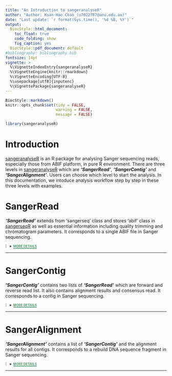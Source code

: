 ```yaml
---
title: "An Introduction to sangeranalyseR"
author: "Author: Kuan-Hao Chao (u7022787@anu.edu.au)"
date: "Last update: `r format(Sys.time(), '%d %B, %Y')`"
output: 
  BiocStyle::html_document:
    toc_float: true
    code_folding: show
    fig_caption: yes
  BiocStyle::pdf_document: default
#bibliography: bibliography.bib
fontsize: 14pt
vignette: >
  %\VignetteIndexEntry{sangeranalyseR}
  %\VignetteEngine{knitr::rmarkdown}
  %\VignetteEncoding{UTF-8}
  %\usepackage[utf8]{inputenc}
  %\VignettePackage{sangeranalyseR}
---
```

```r
BiocStyle::markdown()
knitr::opts_chunk$set(tidy = FALSE,
                      warning = FALSE,
                      message = FALSE)
```

```r
library(sangeranalyseR)
```

# Introduction
[sangeranalyseR](https://github.com/roblanf/sangeranalyseR) is an R package for analysing Sanger sequencing reads, especially those from ABIF platform, in pure R environment. There are three levels in [sangeranalyseR](https://github.com/roblanf/sangeranalyseR) which are ***'SangerRead'***, ***'SangerContig'*** and ***'SangerAlignment'***. Users can choose which level to start the analysis. In this documentation, we intoduce analysis workflow step by step in these three levels with examples.

# **SangerRead**
***'SangerRead'*** extends from 'sangerseq' class and stores 'abif' class in [sangerseqR](https://bioconductor.org/packages/release/bioc/html/sangerseqR.html) as well as essential information including quality trimming and chromatogram parameters. It corresponds to a single ABIF file in Sanger sequencing. 

<details class="description"><summary data-open="CLOSE" data-close="MORE DETAILS"></summary>

<h2> 2.1 &nbsp;&nbsp;&nbsp;&nbsp; Create **SangerRead** Instance </h2>
First step is to create a ***'SangerRead'*** instance. Here, we find the the abosulte file path and assign it to `A_chloroticaFdReadFN`.
```r
inputFilesPath <- system.file("extdata/", package = "sangeranalyseR")

A_chloroticaFdReadFN <- file.path(inputFilesPath, 
                          "Allolobophora_chlorotica",
                          "RBNII",
                          "RBNII396-13[C_LepFolF,C_LepFolR]_F_1.ab1")
```

Now we can create a **'SangerRead'** instance by running `SangerRead` constructor function. 
```r
singleRead <- SangerRead(readFeature   = "Forward Read",
                         readFileName  = A_chloroticaFdReadFN)
```

<h2> 2.2 &nbsp;&nbsp;&nbsp;&nbsp; Visualize Trimmed Read </h2>

Second step is to visualize the trimmed read. `qualityBasePlot` triggers a [plot_ly](https://plot.ly/r/) interactive plot for users to check the result of the trimmed read.

<div style="overflow: scroll;">
```r
qualityBasePlot(singleRead)
```
</div>

<h2> 2.3 &nbsp;&nbsp;&nbsp;&nbsp; Update Trimming Parameters </h2>
Third step is to change trimming parameters. `SangerRead` constructor function uses default trimming parameters. If users are not satisfied with the trimming result, they can run `updateQualityParam` function to change the trimming parameters inside the ***'SangerRead'*** instance.
```r
updateQualityParam(singleRead,
                   TrimmingMethod         = "M1",
                   M1TrimmingCutoff       = 0.0003,
                   M2CutoffQualityScore   = NULL,
                   M2SlidingWindowSize    = NULL)
```

<h2> 2.4 &nbsp;&nbsp;&nbsp;&nbsp; Write FASTA file </h2>
Fourth step is to export DNA sequence to FATA file. `writeFastaSR` let users to write read in ***'SangerRead'*** instance to file in FASTA format.
```r
writeFastaSR(singleRead)
```

<h2> 2.5 &nbsp;&nbsp;&nbsp;&nbsp; Generate Report </h2>
Fifth step is to create a static html report for ***'SangerRead'*** instance by running `generateReportSR` function
```r
generateReportSR(singleRead)
```

</details>

---


# **SangerContig**
***'SangerContig'*** contains two lists of ***'SangerRead'*** which are forward and reverse read list. It also contains alignment results and consensus read. It corresponds to a contig in Sanger sequencing.

<details class="description"> <summary data-open="CLOSE" data-close="MORE DETAILS"></summary>

<h2> 3.1 &nbsp;&nbsp;&nbsp;&nbsp;  Create **SangerContig** Instance </h2>
First step is to prepare all reads in the same directory and define the project parameters.  

* `inputFilesParentDir` is the directory storing all raw ABIF files. 
* `contigName` is the name of contigs. All targets share the same contig name.
* `suffixForwardRegExp` is the regular expression for forward read suffix.
* `suffixReverseRegExp` is the regular expression for reverse read suffix. 

```r
rawDataDir <- system.file("extdata", package = "sangeranalyseR")
inputFilesParentDir <- file.path(rawDataDir, "Allolobophora_chlorotica", "ACHLO")
contigName <- "ACHLO006-09[LCO1490_t1,HCO2198_t1]"
suffixForwardRegExp <- "_[F]_[0-9]*.ab1"
suffixReverseRegExp <- "_[R]_[0-9]*.ab1"
```
After defining parameters, users can create ***'SangerContig'*** instance by running `SangerContig` constructor function.
```r
sangerContig <- SangerContig(parentDirectory      = inputFilesParentDir,
                             contigName           = contigName,
                             suffixForwardRegExp  = suffixForwardRegExp,
                             suffixReverseRegExp  = suffixReverseRegExp)
```

<h2> 3.2 &nbsp;&nbsp;&nbsp;&nbsp; Launch Shiny App </h2>
Second step is to trigger ***'SangerContig'*** Shiny app. In `SangerContig` constructor function, all forward and reverse reads in this contig share the same trimming parameter by default. It is inconvenient for users to check reads one by one through R command; therefore, we provide a local Shiny app to let users easily browse and change parameters in each read in the ***'SangerContig'*** instance.
```r
launchAppSC(sangerContig)
```

<h2> 3.3 &nbsp;&nbsp;&nbsp;&nbsp; Write FASTA file </h2>
Third step is to export DNA sequence to FATA file. After changing trimming parameters in each read, users can run `writeFastaSC` function to write results into text file in FASTA format.
```r
writeFastaSC(sangerContig)
```

<h2> 3.4 &nbsp;&nbsp;&nbsp;&nbsp; Generate Report </h2>
Fourth step is to create a report. Users can create a static html report for the ***'SangerContig'*** instance by running `generateReportSC` function.
```r
generateReportSC(sangerContig)
```

</details>

---

# **SangerAlignment**
***'SangerAlignment'*** contains a list of ***'SangerContig'*** and the alignment results for all contigs. It corresponds to a rebuild DNA sequence fragment in Sanger sequencing. 

<details class="description"> <summary data-open="CLOSE" data-close="MORE DETAILS"></summary>

<h2> 4.1 &nbsp;&nbsp;&nbsp;&nbsp; Create **SangerAlignment** Instance </h2>
First step is to prepare all reads in the same directory and define the project parameters.  

* `inputFilesParentDir` is the directory storing all raw ABIF files. 
* `suffixForwardRegExp` is the regular expression for forward read suffix.
* `suffixReverseRegExp` is the regular expression for reverse read suffix. 

```r
rawDir <- system.file("extdata", package="sangeranalyseR")
parentDir <- file.path(rawDir, "Allolobophora_chlorotica", "RBNII")
suffixForwardRegExp <- "_[F]_[0-9]*.ab1"
suffixReverseRegExp <- "_[R]_[0-9]*.ab1"
```
Users can create ***'SangerAlignment'*** instance by running `SangerAlignment` constructor function.
```r
sangerAlignment <- 
        SangerAlignment(parentDirectory = parentDir,
                        suffixForwardRegExp = suffixForwardRegExp,
                        suffixReverseRegExp = suffixReverseRegExp,)
```

<h2> 4.2 &nbsp;&nbsp;&nbsp;&nbsp; Launch Shiny App </h2>
Second step is to run `launchAppSA` to trigger the local ***'SangerAlignment'*** Shiny app. Users can easily browse all ***'SangerContig'*** instance in ***'SangerAlignment'*** and change ***'SangerRead'*** trimming parameters in each ***'SangerContig'*** instance.

```r
launchAppSA(sangerAlignment)
```

<h2> 4.3 &nbsp;&nbsp;&nbsp;&nbsp; Write FASTA file </h2>
Third step is to run `writeFastaSC` function to write results into text file in FASTA format.
```r
writeFastaSA(sangerAlignment)
```

<h2> 4.4 &nbsp;&nbsp;&nbsp;&nbsp; Generate Report </h2>
Fourth step is to create a report. Users can create a static html report for the ***'SangerAlignment'*** instance by running `generateReportSA` function.
```r
generateReportSA(sangerAlignment)
```

</details>

---


<style>
details.description[open] summary::after {
  content: attr(data-open);
  color: #d45050;
  border-bottom: 2px solid #d45050;
}

details.description:not([open]) summary::after {
  content: attr(data-close);
  color: #4c9c6b;
  border-bottom: 2px solid #4c9c6b;
}

.description {
border-left: 4px solid #d3d6db;
padding-left: 10px;
}
.description summary{
  font-weight: bold;
  font-size: 10px;
  color: #383838;
}
</style>
